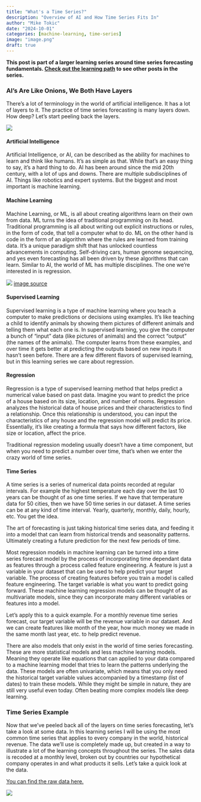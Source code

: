 ```yaml
---
title: "What's a Time Series?"
description: "Overview of AI and How Time Series Fits In"
author: "Mike Tokic"
date: "2024-10-01"
categories: [machine-learning, time-series]
image: "image.png"
draft: true
---
```


**This post is part of a larger learning series around time series forecasting fundamentals. [Check out the learning path](https://mftokic.github.io/posts/2024-09-25-ts-fundamentals/) to see other posts in the series.**  

### AI's Are Like Onions, We Both Have Layers

There's a lot of terminology in the world of artificial intelligence. It has a lot of layers to it. The practice of time series forecasting is many layers down. How deep? Let's start peeling back the layers. 

![](./image2.png)

#### Artificial Intelligence

Artificial Intelligence, or AI, can be described as the ability for machines to learn and think like humans. It's as simple as that. While that's an easy thing to say, it's a hard thing to do. AI has been around since the mid 20th century, with a lot of ups and downs. There are multiple subdisciplines of AI. Things like robotics and expert systems. But the biggest and most important is machine learning. 

#### Machine Learning

Machine Learning, or ML, is all about creating algorithms learn on their own from data. ML turns the idea of traditional programming on its head. Traditional programming is all about writing out explicit instructions or rules, in the form of code, that tell a computer what to do. ML on the other hand is code in the form of an algorithm where the rules are learned from training data. It's a unique paradigm shift that has unlocked countless advancements in computing. Self-driving cars, human genome sequencing, and yes even forecasting has all been driven by these algorithms that can learn. Similar to AI, the world of ML has multiple disciplines. The one we're interested in is regression. 

![](./image3.png)
[image source](https://contenteratechspace.com/how-different-are-conventional-programming-and-machine-learning/)

#### Supervised Learning

Supervised learning is a type of machine learning where you teach a computer to make predictions or decisions using examples. It's like teaching a child to identify animals by showing them pictures of different animals and telling them what each one is. In supervised learning, you give the computer a bunch of "input" data (like pictures of animals) and the correct "output" (the names of the animals). The computer learns from these examples, and over time it gets better at predicting the outputs based on new inputs it hasn't seen before. There are a few different flavors of supervised learning, but in this learning series we care about regression.  

#### Regression

Regression is a type of supervised learning method that helps predict a numerical value based on past data. Imagine you want to predict the price of a house based on its size, location, and number of rooms. Regression analyzes the historical data of house prices and their characteristics to find a relationship. Once this relationship is understood, you can input the characteristics of any house and the regression model will predict its price. Essentially, it’s like creating a formula that says how different factors, like size or location, affect the price.

Traditional regression modeling usually doesn't have a time component, but when you need to predict a number over time, that's when we enter the crazy world of time series. 

#### Time Series

A time series is a series of numerical data points recorded at regular intervals. For example the highest temperature each day over the last 10 years can be thought of as one time series. If we have that temperature data for 50 cities, then we have 50 time series in our dataset. A time series can be at any kind of time interval. Yearly, quarterly, monthly, daily, hourly, etc. You get the idea.

The art of forecasting is just taking historical time series data, and feeding it into a model that can learn from historical trends and seasonality patterns. Ultimately creating a future prediction for the next few periods of time. 

Most regression models in machine learning can be turned into a time series forecast model by the process of incorporating time dependant data as features through a process called feature engineering. A feature is just a variable in your dataset that can be used to help predict your target variable. The process of creating features before you train a model is called feature engineering. The target variable is what you want to predict going forward. These machine learning regression models can be thought of as multivariate models, since they can incorporate many different variables or features into a model. 

Let's apply this to a quick example. For a monthly revenue time series forecast, our target variable will be the revenue variable in our dataset. And we can create features like month of the year, how much money we made in the same month last year, etc. to help predict revenue. 

There are also models that only exist in the world of time series forecasting. These are more statistical models and less machine learning models. Meaning they operate like equations that can applied to your data compared to a machine learning model that tries to learn the patterns underlying the data. These models are often univariate, which means that you only need the historical target variable values accompanied by a timestamp (list of dates) to train these models. While they might be simple in nature, they are still very useful even today. Often beating more complex models like deep learning. 

### Time Series Example

Now that we've peeled back all of the layers on time series forecasting, let's take a look at some data. In this learning series I will be using the most common time series that applies to every company in the world, historical revenue. The data we'll use is completely made up, but created in a way to illustrate a lot of the learning concepts throughout the series. The sales data is recoded at a monthly level, broken out by countries our hypothetical company operates in and what products it sells. Let's take a quick look at the data. 

[You can find the raw data here.](./example_ts_data.xlsx) 

![](./chart1.png)